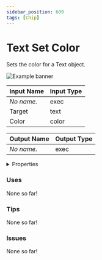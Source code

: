 ```yaml
---
sidebar_position: 609
tags: [Chip]
---
```


# Text Set Color

Sets the color for a Text object.



![Example banner](./assets/0bfaa337-46a1-472f-beac-12faa21867d4.svg)

| Input Name | Input Type |
|-----------|-----------|
| *No name.* | exec |
| Target | text |
| Color | color |

| Output Name | Output Type |
|-----------|-----------|
| *No name.* | exec |


<details>
  <summary>Properties</summary>
  <div>
    <div>
    <table>
      <thead>
        <tr>
          <th>Is beta required?</th>
          <th>❌</th>
        </tr>
        <tr>
          <th>Is this chip a trolling risk?</th>
          <th>❌</th>
        </tr>
        <tr>
          <th>Chip UUPD</th>
          <th>._uuid</th>
        </tr>
      </thead>
    </table>
    </div>
  </div>
</details>

### Uses

None so far!

### Tips

None so far!

### Issues

None so far!